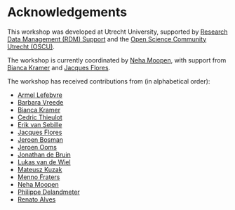 # Acknowledgements

This workshop was developed at Utrecht University, supported by [Research Data Management (RDM) Support](https://www.uu.nl/en/research/research-data-management) and the [Open Science Community Utrecht (OSCU)](https://openscience-utrecht.com).

The workshop is currently coordinated by [Neha Moopen](https://github.com/nehamoopen), with support from [Bianca Kramer](https://github.com/bmkramer) and [Jacques Flores](https://github.com/Mish-JPFD).

The workshop has received contributions from (in alphabetical order):

-   [Armel Lefebvre](https://github.com/armell)
-   [Barbara Vreede](https://github.com/bvreede)
-   [Bianca Kramer](https://github.com/bmkramer)
-   [Cedric Thieulot](https://github.com/cedrict)
-   [Erik van Sebille](https://github.com/erikvansebille)
-   [Jacques Flores](https://github.com/Mish-JPFD)
-   [Jeroen Bosman](https://github.com/JeroenBosman)
-   [Jeroen Ooms](https://github.com/jeroen)
-   [Jonathan de Bruin](https://github.com/J535D165)
-   [Lukas van de Wiel](https://github.com/hooiberg)
-   [Mateusz Kuzak](https://twitter.com/matkuzak)
-   [Menno Fraters](https://github.com/MFraters)
-   [Neha Moopen](https://github.com/nehamoopen)
-   [Philippe Delandmeter](https://github.com/delandmeterp)
-   [Renato Alves](https://github.com/unode)
